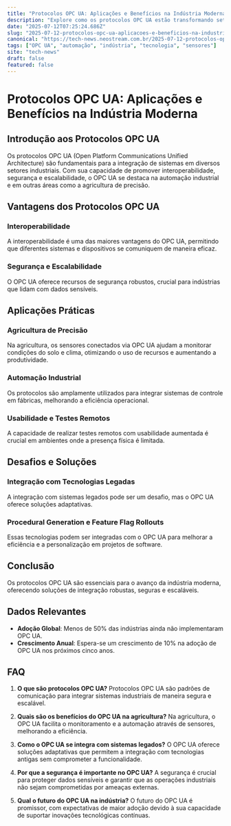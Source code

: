 ```yaml
---
title: "Protocolos OPC UA: Aplicações e Benefícios na Indústria Moderna"
description: "Explore como os protocolos OPC UA estão transformando setores com aplicações em agricultura de precisão, automação industrial e mais."
date: "2025-07-12T07:25:24.686Z"
slug: "2025-07-12-protocolos-opc-ua-aplicacoes-e-beneficios-na-industria-moderna"
canonical: "https://tech-news.neostream.com.br/2025-07-12-protocolos-opc-ua-aplicacoes-e-beneficios-na-industria-moderna"
tags: ["OPC UA", "automação", "indústria", "tecnologia", "sensores"]
site: "tech-news"
draft: false
featured: false
---
```


# Protocolos OPC UA: Aplicações e Benefícios na Indústria Moderna

## Introdução aos Protocolos OPC UA
Os protocolos OPC UA (Open Platform Communications Unified Architecture) são fundamentais para a integração de sistemas em diversos setores industriais. Com sua capacidade de promover interoperabilidade, segurança e escalabilidade, o OPC UA se destaca na automação industrial e em outras áreas como a agricultura de precisão.

## Vantagens dos Protocolos OPC UA

### Interoperabilidade
A interoperabilidade é uma das maiores vantagens do OPC UA, permitindo que diferentes sistemas e dispositivos se comuniquem de maneira eficaz.

### Segurança e Escalabilidade
O OPC UA oferece recursos de segurança robustos, crucial para indústrias que lidam com dados sensíveis.

## Aplicações Práticas

### Agricultura de Precisão
Na agricultura, os sensores conectados via OPC UA ajudam a monitorar condições do solo e clima, otimizando o uso de recursos e aumentando a produtividade.

### Automação Industrial
Os protocolos são amplamente utilizados para integrar sistemas de controle em fábricas, melhorando a eficiência operacional.

### Usabilidade e Testes Remotos
A capacidade de realizar testes remotos com usabilidade aumentada é crucial em ambientes onde a presença física é limitada.

## Desafios e Soluções

### Integração com Tecnologias Legadas
A integração com sistemas legados pode ser um desafio, mas o OPC UA oferece soluções adaptativas.

### Procedural Generation e Feature Flag Rollouts
Essas tecnologias podem ser integradas com o OPC UA para melhorar a eficiência e a personalização em projetos de software.

## Conclusão
Os protocolos OPC UA são essenciais para o avanço da indústria moderna, oferecendo soluções de integração robustas, seguras e escaláveis.

## Dados Relevantes
- **Adoção Global**: Menos de 50% das indústrias ainda não implementaram OPC UA.
- **Crescimento Anual**: Espera-se um crescimento de 10% na adoção de OPC UA nos próximos cinco anos.

## FAQ

1. **O que são protocolos OPC UA?**
   Protocolos OPC UA são padrões de comunicação para integrar sistemas industriais de maneira segura e escalável.

2. **Quais são os benefícios do OPC UA na agricultura?**
   Na agricultura, o OPC UA facilita o monitoramento e a automação através de sensores, melhorando a eficiência.

3. **Como o OPC UA se integra com sistemas legados?**
   O OPC UA oferece soluções adaptativas que permitem a integração com tecnologias antigas sem comprometer a funcionalidade.

4. **Por que a segurança é importante no OPC UA?**
   A segurança é crucial para proteger dados sensíveis e garantir que as operações industriais não sejam comprometidas por ameaças externas.

5. **Qual o futuro do OPC UA na indústria?**
   O futuro do OPC UA é promissor, com expectativas de maior adoção devido à sua capacidade de suportar inovações tecnológicas contínuas.